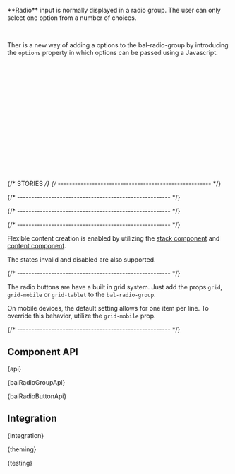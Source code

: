 
<Meta of={RadioStories} />

<StoryHeading of={RadioStories.Basic} hidden></StoryHeading>

<Banner of={RadioStories} />

<Lead>
  **Radio** input is normally displayed in a radio group. The user can only select one option from a number of choices.
</Lead>

<Canvas of={RadioStories.Basic} sourceState="shown" />

<PlaygroundBar of={RadioStories.Basic}></PlaygroundBar>

<br />

Ther is a new way of adding a options to the bal-radio-group
by introducing the `options` property in which options can be passed using a Javascript.

```html
<bal-radio-group [options]="options"></bal-radio-group>
```

```typescript
import { newBalRadioOption } from '@baloise/ds-core'

@Component({
  selector: 'app-example-component',
  templateUrl: './example-component.component.html',
})
export class ExampleComponent {
  options = [
    newBalRadioOption({ label: 'Label 1', value: '1' }),
    newBalRadioOption({
      label: () => 'Label with <a class="link" href="http://baloise.com">Link</a>',
      value: '2',
    }),
  ]
}
```

{/* STORIES */}
{/* ------------------------------------------------------ */}

<StoryHeading of={RadioStories.FieldControl}></StoryHeading>

<Canvas of={RadioStories.FieldControl} />

{/* ------------------------------------------------------ */}

<StoryHeading of={RadioStories.Vertical}></StoryHeading>

<Canvas of={RadioStories.Vertical} />

{/* ------------------------------------------------------ */}

<StoryHeading of={RadioStories.SelectButtons}></StoryHeading>

<Canvas of={RadioStories.SelectButtons} />

{/* ------------------------------------------------------ */}

<StoryHeading of={RadioStories.RadioButton}></StoryHeading>

Flexible content creation is enabled by utilizing the [stack component](?path=/docs/components-layout-stack--documentation) and [content component](?path=/docs/components-layout-content--documentation).

The states invalid and disabled are also supported.

<Canvas of={RadioStories.RadioButton} />

{/* ------------------------------------------------------ */}

<StoryHeading of={RadioStories.RadioButtonGrid}></StoryHeading>

The radio buttons are have a built in grid system. Just add the props `grid`, `grid-mobile` or `grid-tablet` to the `bal-radio-group`.

On mobile devices, the default setting allows for one item per line. To override this behavior, utilize the `grid-mobile` prop.

<Canvas of={RadioStories.RadioButtonGrid} />

{/* ------------------------------------------------------ */}

## Component API


<Markdown>{api}</Markdown>


<Markdown>{balRadioGroupApi}</Markdown>


<Markdown>{balRadioButtonApi}</Markdown>

## Integration


<Markdown>{integration}</Markdown>


<Markdown>{theming}</Markdown>


<Markdown>{testing}</Markdown>

<Footer>
  <LinkCards>
    <LinkCard
      pageTitle="Development/Form"
      description="The indispensable form controls, designed for maximum clarity. Form elements are used in combination with the CSS grid system"
    />
  </LinkCards>
</Footer>
